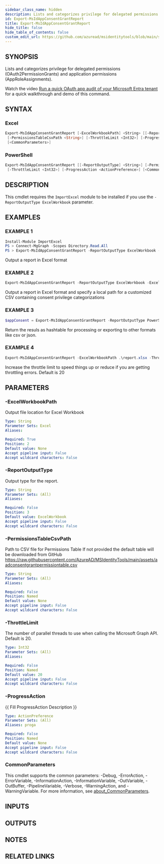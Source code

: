 ```yaml
---
sidebar_class_name: hidden
description: Lists and categorizes privilege for delegated permissions (OAuth2PermissionGrants) and application permissions (AppRoleAssignments).
id: Export-MsIdAppConsentGrantReport
title: Export-MsIdAppConsentGrantReport
hide_title: false
hide_table_of_contents: false
custom_edit_url: https://github.com/azuread/msidentitytools/blob/main/src/Export-MsIdAppConsentGrantReport.ps1
---
```


## SYNOPSIS

Lists and categorizes privilege for delegated permissions (OAuth2PermissionGrants) and application permissions (AppRoleAssignments).

Watch the video [Run a quick OAuth app audit of your Microsoft Entra tenant](https://youtu.be/vO0m5yE3dZA?list=PL06Jj3_onEzGBkrZXybUZZWpJpbn1OpiK) for a quick walkthrough and demo of this command.

## SYNTAX

### Excel

```powershell
Export-MsIdAppConsentGrantReport [-ExcelWorkbookPath] <String> [[-ReportOutputType] <String>]
 [-PermissionsTableCsvPath <String>] [-ThrottleLimit <Int32>] [-ProgressAction <ActionPreference>]
 [<CommonParameters>]
```

### PowerShell

```powershell
Export-MsIdAppConsentGrantReport [[-ReportOutputType] <String>] [-PermissionsTableCsvPath <String>]
 [-ThrottleLimit <Int32>] [-ProgressAction <ActionPreference>] [<CommonParameters>]
```

## DESCRIPTION

This cmdlet requires the `ImportExcel` module to be installed if you use the `-ReportOutputType ExcelWorkbook` parameter.

## EXAMPLES

### EXAMPLE 1

```powershell
Install-Module ImportExcel
PS > Connect-MgGraph -Scopes Directory.Read.All
PS > Export-MsIdAppConsentGrantReport -ReportOutputType ExcelWorkbook -ExcelWorkbookPath .\report.xlsx
```

Output a report in Excel format

### EXAMPLE 2

```powershell
Export-MsIdAppConsentGrantReport -ReportOutputType ExcelWorkbook -ExcelWorkbookPath .\report.xlsx -PermissionsTableCsvPath .\table.csv
```

Output a report in Excel format and specify a local path for a customized CSV containing consent privilege categorizations

### EXAMPLE 3

```powershell
$appConsent = Export-MsIdAppConsentGrantReport -ReportOutputType PowerShellObjects
```

Return the resuls as hashtable for processing or exporting to other formats like csv or json.

### EXAMPLE 4

```powershell
Export-MsIdAppConsentGrantReport -ExcelWorkbookPath .\report.xlsx -ThrottleLimit 5
```

Increase the throttle limit to speed things up or reduce if you are getting throttling errors.
Default is 20

## PARAMETERS

### -ExcelWorkbookPath

Output file location for Excel Workbook

```yaml
Type: String
Parameter Sets: Excel
Aliases:

Required: True
Position: 2
Default value: None
Accept pipeline input: False
Accept wildcard characters: False
```

### -ReportOutputType

Output type for the report.

```yaml
Type: String
Parameter Sets: (All)
Aliases:

Required: False
Position: 3
Default value: ExcelWorkbook
Accept pipeline input: False
Accept wildcard characters: False
```

### -PermissionsTableCsvPath

Path to CSV file for Permissions Table
If not provided the default table will be downloaded from GitHub https://raw.githubusercontent.com/AzureAD/MSIdentityTools/main/assets/aadconsentgrantpermissiontable.csv

```yaml
Type: String
Parameter Sets: (All)
Aliases:

Required: False
Position: Named
Default value: None
Accept pipeline input: False
Accept wildcard characters: False
```

### -ThrottleLimit

The number of parallel threads to use when calling the Microsoft Graph API.
Default is 20.

```yaml
Type: Int32
Parameter Sets: (All)
Aliases:

Required: False
Position: Named
Default value: 20
Accept pipeline input: False
Accept wildcard characters: False
```

### -ProgressAction

\{\{ Fill ProgressAction Description \}\}

```yaml
Type: ActionPreference
Parameter Sets: (All)
Aliases: proga

Required: False
Position: Named
Default value: None
Accept pipeline input: False
Accept wildcard characters: False
```

### CommonParameters

This cmdlet supports the common parameters: -Debug, -ErrorAction, -ErrorVariable, -InformationAction, -InformationVariable, -OutVariable, -OutBuffer, -PipelineVariable, -Verbose, -WarningAction, and -WarningVariable. For more information, see [about_CommonParameters](http://go.microsoft.com/fwlink/?LinkID=113216).

## INPUTS

## OUTPUTS

## NOTES

## RELATED LINKS
